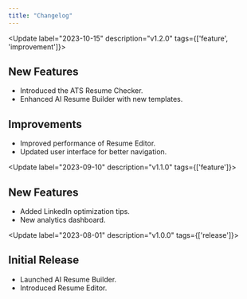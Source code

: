 ```yaml
---
title: "Changelog"
---
```


<Update label="2023-10-15" description="v1.2.0" tags={['feature', 'improvement']}>

## New Features

- Introduced the ATS Resume Checker.
- Enhanced AI Resume Builder with new templates.

## Improvements

- Improved performance of Resume Editor.
- Updated user interface for better navigation.

</Update>

<Update label="2023-09-10" description="v1.1.0" tags={['feature']}>

## New Features

- Added LinkedIn optimization tips.
- New analytics dashboard.

</Update>

<Update label="2023-08-01" description="v1.0.0" tags={['release']}>

## Initial Release

- Launched AI Resume Builder.
- Introduced Resume Editor.

</Update>
